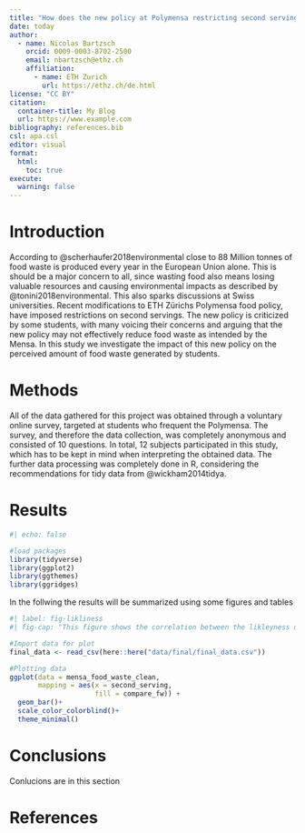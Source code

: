 ```yaml
---
title: "How does the new policy at Polymensa restricting second servings impact the amount of food waste generated by students, when compared to the previous policy allowing second servings?"
date: today
author:
  - name: Nicolas Bartzsch
    orcid: 0009-0003-8702-2500
    email: nbartzsch@ethz.ch
    affiliation: 
      - name: ETH Zurich
        url: https://ethz.ch/de.html
license: "CC BY"
citation: 
  container-title: My Blog
  url: https://www.example.com
bibliography: references.bib
csl: apa.csl
editor: visual
format:
  html:
    toc: true
execute: 
  warning: false
---
```


# Introduction

According to @scherhaufer2018environmental close to 88 Million tonnes of food waste is produced every year in the European Union alone. This is should be a major concern to all, since wasting food also means losing valuable resources and causing environmental impacts as described by @tonini2018environmental. This also sparks discussions at Swiss universities. Recent modifications to ETH Zürichs Polymensa food policy, have imposed restrictions on second servings. The new policy is criticized by some students, with many voicing their concerns and arguing that the new policy may not effectively reduce food waste as intended by the Mensa. In this study we investigate the impact of this new policy on the perceived amount of food waste generated by students.

# Methods

All of the data gathered for this project was obtained through a voluntary online survey, targeted at students who frequent the Polymensa. The survey, and therefore the data collection, was completely anonymous and consisted of 10 questions. In total, 12 subjects participated in this study, which has to be kept in mind when interpreting the obtained data. The further data processing was completely done in R, considering the recommendations for tidy data from @wickham2014tidya.

# Results

```r
#| echo: false

#load packages
library(tidyverse)
library(ggplot2)
library(ggthemes)
library(ggridges)
```

In the follwing the results will be summarized using some figures and tables

```r
#| label: fig-likliness
#| fig-cap: "This figure shows the correlation between the likleyness of food waste and the willingness of a participant to choose a smaller serving"

#Import data for plot
final_data <- read_csv(here::here("data/final/final_data.csv"))

#Plotting data
ggplot(data = mensa_food_waste_clean,
       mapping = aes(x = second_serving,
                     fill = compare_fw)) +
  geom_bar()+
  scale_color_colorblind()+
  theme_minimal()

```

# Conclusions

Conlucions are in this section

# References
